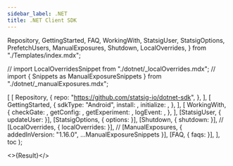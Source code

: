 ```yaml
---
sidebar_label: .NET
title: .NET Client SDK
---
```



  Repository,
  GettingStarted,
  FAQ,
  WorkingWith,
  StatsigUser,
  StatsigOptions,
  PrefetchUsers,
  ManualExposures,
  Shutdown,
  LocalOverrides,
} from "./Templates/index.mdx";

// import LocalOverridesSnippet from "./dotnet/_localOverrides.mdx";
// import { Snippets as ManualExposureSnippets } from "./dotnet/_manualExposures.mdx";

  [
    [
      Repository,
      {
        repo: "https://github.com/statsig-io/dotnet-sdk",
      },
    ],
    [
      GettingStarted,
      {
        sdkType: "Android",
        install: <Install />,
        initialize: <Initialize />,
      },
    ],
    [
      WorkingWith,
      {
        checkGate: <CheckGate />,
        getConfig: <GetConfig />,
        getExperiment: <GetExperiment />,
        logEvent: <LogEvent />,
      },
    ],
    [StatsigUser, { updateUser: <UpdateUser /> }],
    [StatsigOptions, { options: <Options /> }],
    [Shutdown, { shutdown: <ShutdownSnippet /> }],
    // [LocalOverrides, { localOverrides: <LocalOverridesSnippet /> }],
    // [ManualExposures, { addedInVersion: "1.16.0", ...ManualExposureSnippets }],
    [FAQ, { faqs: <MoreFAQs /> }],
  ],
  toc
);

<>{Result}</>
